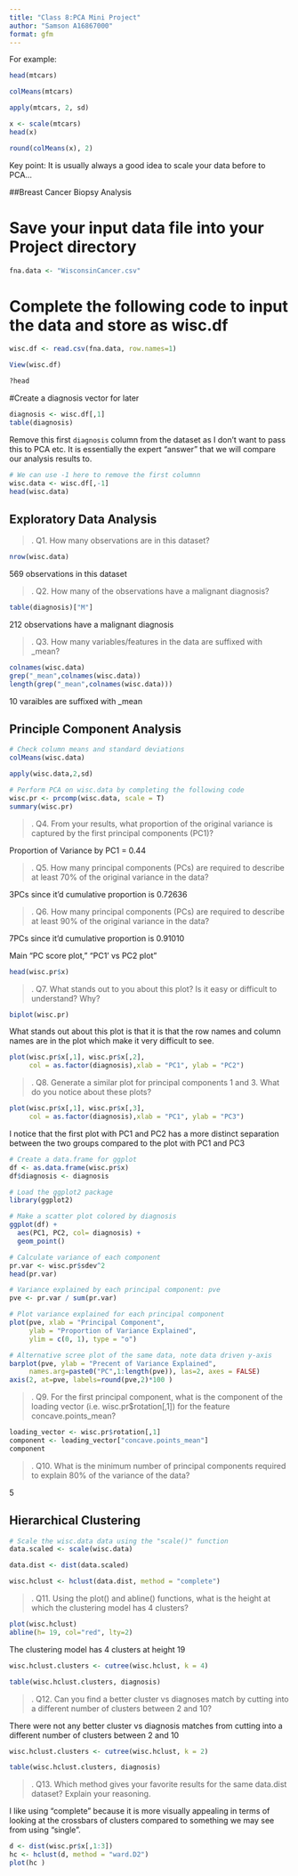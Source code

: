 ```yaml
---
title: "Class 8:PCA Mini Project"
author: "Samson A16867000"
format: gfm
---
```


For example:

```r
head(mtcars)
```

```r
colMeans(mtcars)
```

```r
apply(mtcars, 2, sd)
```

```r
x <- scale(mtcars)
head(x)
```

```r
round(colMeans(x), 2)
```
Key point: It is usually always a  good idea to scale your data before to PCA...

##Breast Cancer Biopsy Analysis 

# Save your input data file into your Project directory
```r
fna.data <- "WisconsinCancer.csv"
```

# Complete the following code to input the data and store as wisc.df
```r
wisc.df <- read.csv(fna.data, row.names=1)
```

```r
View(wisc.df)
```


```r
?head
```


#Create a diagnosis vector for later 
```r
diagnosis <- wisc.df[,1]
table(diagnosis)
```

Remove this first `diagnosis` column from the dataset as I don't want to pass this to PCA etc. It is essentially the expert "answer" that we will compare our analysis results to.

```r
# We can use -1 here to remove the first columnn
wisc.data <- wisc.df[,-1]
head(wisc.data)
```
## Exploratory Data Analysis 

>. Q1. How many observations are in this dataset?

```r
nrow(wisc.data)
```

569 observations in this dataset

>. Q2. How many of the observations have a malignant diagnosis?

```r
table(diagnosis)["M"]
```
212 observations have a malignant diagnosis

>. Q3. How many variables/features in the data are suffixed with _mean?

```r
colnames(wisc.data)
grep("_mean",colnames(wisc.data))
length(grep("_mean",colnames(wisc.data)))
```

10 varaibles are suffixed with _mean

## Principle Component Analysis 

```r
# Check column means and standard deviations
colMeans(wisc.data)

apply(wisc.data,2,sd)
```

```r
# Perform PCA on wisc.data by completing the following code
wisc.pr <- prcomp(wisc.data, scale = T)
summary(wisc.pr)
```

>. Q4. From your results, what proportion of the original variance is captured by the first principal components (PC1)?

Proportion of Variance by PC1 = 0.44

>. Q5. How many principal components (PCs) are required to describe at least 70% of the original variance in the data?

3PCs since it'd cumulative proportion is 0.72636

>. Q6. How many principal components (PCs) are required to describe at least 90% of the original variance in the data?

7PCs since it'd cumulative proportion is 0.91010


Main "PC score plot," "PC1' vs  PC2 plot"

```r
head(wisc.pr$x)
```
>. Q7. What stands out to you about this plot? Is it easy or difficult to understand? Why?

```r
biplot(wisc.pr)
```

What stands out about this plot is that it is that the row names and column names are in the plot which make it very difficult to see.

```r
plot(wisc.pr$x[,1], wisc.pr$x[,2],
     col = as.factor(diagnosis),xlab = "PC1", ylab = "PC2")
```

>. Q8. Generate a similar plot for principal components 1 and 3. What do you notice about these plots?

```r
plot(wisc.pr$x[,1], wisc.pr$x[,3],
     col = as.factor(diagnosis),xlab = "PC1", ylab = "PC3")
```
I notice that the first plot with PC1 and PC2 has a more distinct separation between the two groups compared to the plot with PC1 and PC3


```r
# Create a data.frame for ggplot
df <- as.data.frame(wisc.pr$x)
df$diagnosis <- diagnosis

# Load the ggplot2 package
library(ggplot2)

# Make a scatter plot colored by diagnosis
ggplot(df) + 
  aes(PC1, PC2, col= diagnosis) + 
  geom_point()
```

```r
# Calculate variance of each component
pr.var <- wisc.pr$sdev^2
head(pr.var)
```
```r
# Variance explained by each principal component: pve
pve <- pr.var / sum(pr.var)

# Plot variance explained for each principal component
plot(pve, xlab = "Principal Component", 
     ylab = "Proportion of Variance Explained", 
     ylim = c(0, 1), type = "o")
```
```r
# Alternative scree plot of the same data, note data driven y-axis
barplot(pve, ylab = "Precent of Variance Explained",
     names.arg=paste0("PC",1:length(pve)), las=2, axes = FALSE)
axis(2, at=pve, labels=round(pve,2)*100 )
```
>. Q9. For the first principal component, what is the component of the loading vector (i.e. wisc.pr$rotation[,1]) for the feature concave.points_mean?

```r
loading_vector <- wisc.pr$rotation[,1]  
component <- loading_vector["concave.points_mean"]
component
```


>. Q10. What is the minimum number of principal components required to explain 80% of the variance of the data?

5

## Hierarchical Clustering 

```r
# Scale the wisc.data data using the "scale()" function
data.scaled <- scale(wisc.data)
```

```r
data.dist <- dist(data.scaled)
```

```r
wisc.hclust <- hclust(data.dist, method = "complete")
```

>. Q11. Using the plot() and abline() functions, what is the height at which the clustering model has 4 clusters?

```r
plot(wisc.hclust)
abline(h= 19, col="red", lty=2)
```
The clustering model has 4 clusters at height 19 

```r
wisc.hclust.clusters <- cutree(wisc.hclust, k = 4)
```

```r
table(wisc.hclust.clusters, diagnosis)
```
>. Q12. Can you find a better cluster vs diagnoses match by cutting into a different number of clusters between 2 and 10?

There were not any better cluster vs diagnosis matches from cutting into a different number of clusters between 2 and 10

```r
wisc.hclust.clusters <- cutree(wisc.hclust, k = 2)
```

```r
table(wisc.hclust.clusters, diagnosis)
```
>. Q13. Which method gives your favorite results for the same data.dist dataset? Explain your reasoning.

I like using "complete" because it is more visually appealing in terms of looking at the crossbars of clusters compared to something we may see from using "single".  

```r
d <- dist(wisc.pr$x[,1:3])
hc <- hclust(d, method = "ward.D2")
plot(hc )
```



